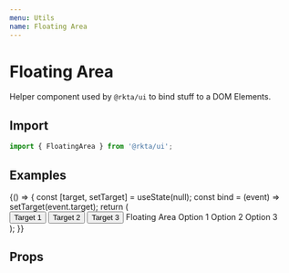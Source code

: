 ```yaml
---
menu: Utils
name: Floating Area
---
```



# Floating Area

Helper component used by `@rkta/ui` to bind stuff to a DOM Elements.

## Import

```javascript
import { FloatingArea } from '@rkta/ui';
```

## Examples

<Playground>
  {() => {
    const [target, setTarget] = useState(null);
    const bind = (event) => setTarget(event.target);
    return (
      <div style={{ display: 'flex', justifyContent: 'space-between', padding: 8 }}>
        <Button bgColor="primary" onClick={bind}>
          Target 1
        </Button>
        <Button bgColor="primary" onClick={bind}>
          Target 2
        </Button>
        <Button bgColor="primary" onClick={bind}>
          Target 3
        </Button>
        <FloatingArea producer={target} active={!!target}>
          <List rize={1}>
            <ListTitle>Floating Area</ListTitle>
            <ListButton nowrap>Option 1</ListButton>
            <ListButton nowrap>Option 2</ListButton>
            <ListButton nowrap>Option 3</ListButton>
          </List>
        </FloatingArea>
      </div>
    );
  }}
</Playground>

## Props

<Props of={FloatingArea} />
